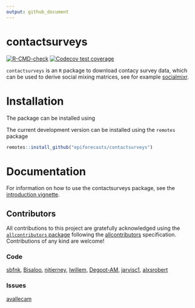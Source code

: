 ```yaml
---
output: github_document
---
```


# contactsurveys

<!-- badges: start -->
[![R-CMD-check](https://github.com/epiforecasts/contactsurveys/actions/workflows/R-CMD-check.yaml/badge.svg)](https://github.com/epiforecasts/contactsurveys/actions/workflows/R-CMD-check.yaml)
[![Codecov test
coverage](https://codecov.io/gh/epiforecasts/contactsurveys/graph/badge.svg)](https://app.codecov.io/gh/epiforecasts/contactsurveys)
<!-- badges: end -->

`contactsurveys` is an `R` package to download contacy survey data, which can be used to derive social mixing matrices, see for example [socialmixr](https://github.com/epiforecasts/socialmixr).

# Installation

The package can be installed using

The current development version can be installed using the `remotes` package

```r
remotes::install_github("epiforecasts/contactsurveys")
```

# Documentation

For information on how to use the contactsurveys package, see the [introduction vignette](TODO).

## Contributors




<!-- ALL-CONTRIBUTORS-LIST:START - Do not remove or modify this section -->
<!-- prettier-ignore-start -->
<!-- markdownlint-disable -->

All contributions to this project are gratefully acknowledged using the [`allcontributors` package](https://github.com/ropensci/allcontributors) following the [allcontributors](https://allcontributors.org) specification. Contributions of any kind are welcome!

### Code


<a href="https://github.com/epiforecasts/contactsurveys/commits?author=sbfnk">sbfnk</a>, 
<a href="https://github.com/epiforecasts/contactsurveys/commits?author=Bisaloo">Bisaloo</a>, 
<a href="https://github.com/epiforecasts/contactsurveys/commits?author=njtierney">njtierney</a>, 
<a href="https://github.com/epiforecasts/contactsurveys/commits?author=lwillem">lwillem</a>, 
<a href="https://github.com/epiforecasts/contactsurveys/commits?author=Degoot-AM">Degoot-AM</a>, 
<a href="https://github.com/epiforecasts/contactsurveys/commits?author=jarvisc1">jarvisc1</a>, 
<a href="https://github.com/epiforecasts/contactsurveys/commits?author=alxsrobert">alxsrobert</a>



### Issues


<a href="https://github.com/epiforecasts/contactsurveys/issues?q=is%3Aissue+author%3Aavallecam">avallecam</a>


<!-- markdownlint-enable -->
<!-- prettier-ignore-end -->
<!-- ALL-CONTRIBUTORS-LIST:END -->






